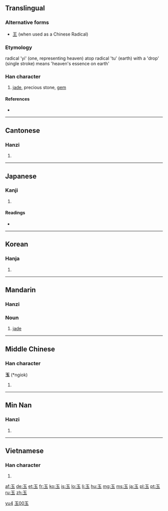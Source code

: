 {{also|王|主}}
==Translingual==

{{stroke order|type=animate}}

===Alternative forms===
* [[王]] (when used as a Chinese Radical)

===Etymology===
radical 'yi' (one, representing heaven) atop radical 'tu' (earth) with a 'drop' (single stroke) means 'heaven's essence on earth'

===Han character===
{{Han char|rn=96|rad=玉|as=00|sn=5|four=1010<sub>3</sub>|canj=一土戈 (MGI)}}

# [[jade]], precious stone, [[gem]]

====References====
* {{Han ref|kx=0726.040|dkj=20821|dj=1135.060|hdz=21100.010|uh=7389|ud=29577|bh=A5C9|bd=42441}}

----

==Cantonese==

===Hanzi===
{{yue-hanzi|jyut=juk6|y=yuk6}}

# {{defn|lang=yue|sort=玉00}}

----

==Japanese==

===Kanji===
{{ja-kanji|grade=1|rs=玉00}}

# {{defn|lang=ja|sort=玉00}}

====Readings====
* {{ja-readings|on=[[ぎょく]] (gyoku), [[ごく]] (goku)|kun=[[たま]] (tama)}}

----

==Korean==

===Hanja===
{{ko-hanja|hangeul=옥|eumhun=구슬|rv=ok|mr=ok|y=ok}}

# {{defn|lang=ko|sort=玉00}}

----

==Mandarin==
{{zh-hanzi|[[玉]]}}

===Hanzi===
{{cmn-hanzi|pin=[[yù]] ([[yu4]])|wg=yü<sup>4</sup>}}

===Noun===
{{cmn-noun|ts|pin=yù|pint=yu4|rs=玉00}}

# [[jade]]

[[Category:zh-cn:Geology|yu4]]
[[Category:zh-tw:Geology|玉00玉]]

----

==Middle Chinese==

===Han character===
'''玉''' (*ngiok)<!--asterisk indicates that this character appears more than four times in the Tang Dynasty corpus of literature-->

# {{defn|lang=zhx-mid|sort=玉00}}

----

==Min Nan==

===Hanzi===
{{nan-hanzi|poj=gio̍k}}

# {{defn|lang=nan}}

----

==Vietnamese==

===Han character===
{{vi-hantu|[[ngọc]]|rs=玉00}}

# {{defn|lang=vi|sort=玉00}}

[[af:玉]]
[[de:玉]]
[[et:玉]]
[[fr:玉]]
[[ko:玉]]
[[is:玉]]
[[lo:玉]]
[[li:玉]]
[[hu:玉]]
[[mg:玉]]
[[ms:玉]]
[[ja:玉]]
[[pl:玉]]
[[pt:玉]]
[[ru:玉]]
[[zh:玉]]
